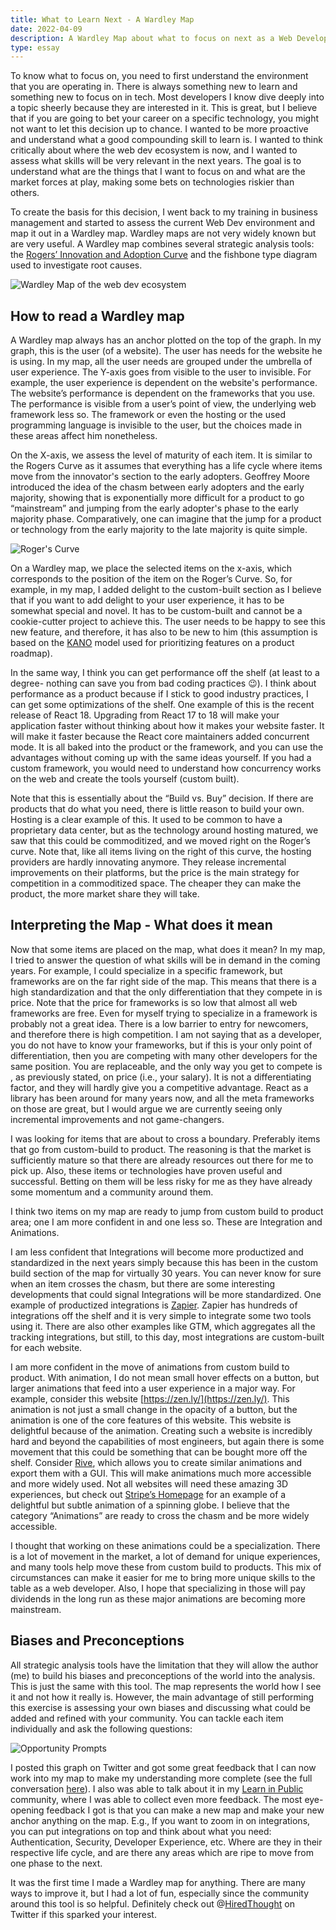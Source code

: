 ```yaml
---
title: What to Learn Next - A Wardley Map
date: 2022-04-09
description: A Wardley Map about what to focus on next as a Web Developer
type: essay
---
```


To know what to focus on, you need to first understand the environment that you are operating in. There is always something new to learn and something new to focus on in tech. Most developers I know dive deeply into a topic sheerly because they are interested in it. This is great, but I believe that if you are going to bet your career on a specific technology, you might not want to let this decision up to chance. I wanted to be more proactive and understand what a good compounding skill to learn is. I wanted to think critically about where the web dev ecosystem is now, and I wanted to assess what skills will be very relevant in the next years. The goal is to understand what are the things that I want to focus on and what are the market forces at play, making some bets on technologies riskier than others.

To create the basis for this decision, I went back to my training in business management and started to assess the current Web Dev environment and map it out in a Wardley map. Wardley maps are not very widely known but are very useful. A Wardley map combines several strategic analysis tools: the [Rogers’ Innovation and Adoption Curve](https://en.wikipedia.org/wiki/Diffusion_of_innovations) and the fishbone type diagram used to investigate root causes.

![Wardley Map of the web dev ecosystem](./assets/wardley-map-of-the-web-dev-ecosystem.png)

## How to read a Wardley map

A Wardley map always has an anchor plotted on the top of the graph. In my graph, this is the user (of a website). The user has needs for the website he is using. In my map, all the user needs are grouped under the umbrella of user experience. The Y-axis goes from visible to the user to invisible. For example, the user experience is dependent on the website's performance. The website’s performance is dependent on the frameworks that you use. The performance is visible from a user’s point of view, the underlying web framework less so. The framework or even the hosting or the used programming language is invisible to the user, but the choices made in these areas affect him nonetheless.

On the X-axis, we assess the level of maturity of each item. It is similar to the Rogers Curve as it assumes that everything has a life cycle where items move from the innovator's section to the early adopters. Geoffrey Moore introduced the idea of the chasm between early adopters and the early majority, showing that is exponentially more difficult for a product to go “mainstream” and jumping from the early adopter's phase to the early majority phase. Comparatively, one can imagine that the jump for a product or technology from the early majority to the late majority is quite simple.

![Roger's Curve](./assets/rogers-curve.png)

On a Wardley map, we place the selected items on the x-axis, which corresponds to the position of the item on the Roger’s Curve. So, for example, in my map, I added delight to the custom-built section as I believe that if you want to add delight to your user experience, it has to be somewhat special and novel. It has to be custom-built and cannot be a cookie-cutter project to achieve this. The user needs to be happy to see this new feature, and therefore, it has also to be new to him (this assumption is based on the [KANO](https://www.productplan.com/glossary/kano-model) model used for prioritizing features on a product roadmap).

In the same way, I think you can get performance off the shelf (at least to a degree- nothing can save you from bad coding practices 😉). I think about performance as a product because if I stick to good industry practices, I can get some optimizations of the shelf. One example of this is the recent release of React 18. Upgrading from React 17 to 18 will make your application faster without thinking about how it makes your website faster. It will make it faster because the React core maintainers added concurrent mode. It is all baked into the product or the framework, and you can use the advantages without coming up with the same ideas yourself. If you had a custom framework, you would need to understand how concurrency works on the web and create the tools yourself (custom built).

Note that this is essentially about the “Build vs. Buy” decision. If there are products that do what you need, there is little reason to build your own. Hosting is a clear example of this. It used to be common to have a proprietary data center, but as the technology around hosting matured, we saw that this could be commoditized, and we moved right on the Roger’s curve. Note that, like all items living on the right of this curve, the hosting providers are hardly innovating anymore. They release incremental improvements on their platforms, but the price is the main strategy for competition in a commoditized space. The cheaper they can make the product, the more market share they will take.

## Interpreting the Map - What does it mean

Now that some items are placed on the map, what does it mean? In my map, I tried to answer the question of what skills will be in demand in the coming years. For example, I could specialize in a specific framework, but frameworks are on the far right side of the map. This means that there is a high standardization and that the only differentiation that they compete in is price. Note that the price for frameworks is so low that almost all web frameworks are free. Even for myself trying to specialize in a framework is probably not a great idea. There is a low barrier to entry for newcomers, and therefore there is high competition. I am not saying that as a developer, you do not have to know your frameworks, but if this is your only point of differentiation, then you are competing with many other developers for the same position. You are replaceable, and the only way you get to compete is , as previously stated, on price (i.e., your salary). It is not a differentiating factor, and they will hardly give you a competitive advantage. React as a library has been around for many years now, and all the meta frameworks on those are great, but I would argue we are currently seeing only incremental improvements and not game-changers.

I was looking for items that are about to cross a boundary. Preferably items that go from custom-build to product. The reasoning is that the market is sufficiently mature so that there are already resources out there for me to pick up. Also, these items or technologies have proven useful and successful. Betting on them will be less risky for me as they have already some momentum and a community around them.

I think two items on my map are ready to jump from custom build to product area; one I am more confident in and one less so. These are Integration and Animations.

I am less confident that Integrations will become more productized and standardized in the next years simply because this has been in the custom build section of the map for virtually 30 years. You can never know for sure when an item crosses the chasm, but there are some interesting developments that could signal Integrations will be more standardized. One example of productized integrations is [Zapier](https://zapier.com/explore). Zapier has hundreds of integrations off the shelf and it is very simple to integrate some two tools using it. There are also other examples like GTM, which aggregates all the tracking integrations, but still, to this day, most integrations are custom-built for each website.

I am more confident in the move of animations from custom build to product. With animation, I do not mean small hover effects on a button, but larger animations that feed into a user experience in a major way. For example, consider this website [https://zen.ly/](https://zen.ly/). This animation is not just a small change in the opacity of a button, but the animation is one of the core features of this website. This website is delightful because of the animation. Creating such a website is incredibly hard and beyond the capabilities of most engineers, but again there is some movement that this could be something that can be bought more off the shelf. Consider [Rive](https://rive.app/), which allows you to create similar animations and export them with a GUI. This will make animations much more accessible and more widely used. Not all websites will need these amazing 3D experiences, but check out [Stripe’s Homepage](https://stripe.com/en-mt) for an example of a delightful but subtle animation of a spinning globe. I believe that the category “Animations” are ready to cross the chasm and be more widely accessible.

I thought that working on these animations could be a specialization. There is a lot of movement in the market, a lot of demand for unique experiences, and many tools help move these from custom build to products. This mix of circumstances can make it easier for me to bring more unique skills to the table as a web developer. Also, I hope that specializing in those will pay dividends in the long run as these major animations are becoming more mainstream.

## Biases and Preconceptions

All strategic analysis tools have the limitation that they will allow the author (me) to build his biases and preconceptions of the world into the analysis. This is just the same with this tool. The map represents the world how I see it and not how it really is. However, the main advantage of still performing this exercise is assessing your own biases and discussing what could be added and refined with your community. You can tackle each item individually and ask the following questions:

![Opportunity Prompts](./assets/opportunity-prompts.png)

I posted this graph on Twitter and got some great feedback that I can now work into my map to make my understanding more complete (see the full conversation [here](https://twitter.com/maxklammer/status/1510515945520914437)). I also was able to talk about it in my [Learn in Public](https://www.learninpublic.org/) community, where I was able to collect even more feedback. The most eye-opening feedback I got is that you can make a new map and make your new anchor anything on the map. E.g., If you want to zoom in on integrations, you can put integrations on top and think about what you need: Authentication, Security, Developer Experience, etc. Where are they in their respective life cycle, and are there any areas which are ripe to move from one phase to the next.

It was the first time I made a Wardley map for anything. There are many ways to improve it, but I had a lot of fun, especially since the community around this tool is so helpful. Definitely check out @[HiredThought](https://twitter.com/HiredThought) on Twitter if this sparked your interest.
